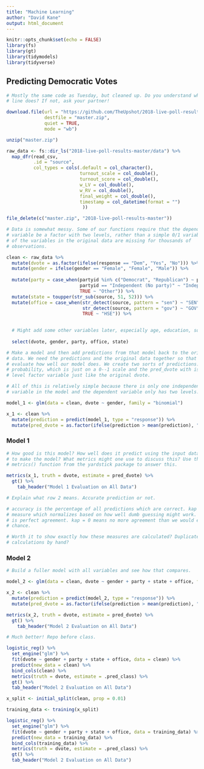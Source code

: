 ```yaml
---
title: "Machine Learning"
author: "David Kane"
output: html_document
---
```


```r
knitr::opts_chunk$set(echo = FALSE)
library(fs)
library(gt)
library(tidymodels)
library(tidyverse)
```


## Predicting Democratic Votes


```r
# Mostly the same code as Tuesday, but cleaned up. Do you understand what every
# line does? If not, ask your partner!

download.file(url = "https://github.com/TheUpshot/2018-live-poll-results/archive/master.zip",
              destfile = "master.zip",
              quiet = TRUE,
              mode = "wb")

unzip("master.zip")

raw_data <- fs::dir_ls("2018-live-poll-results-master/data") %>%
  map_dfr(read_csv, 
          .id = "source", 
          col_types = cols(.default = col_character(),
                           turnout_scale = col_double(),
                           turnout_score = col_double(),
                           w_LV = col_double(),
                           w_RV = col_double(),
                           final_weight = col_double(),
                           timestamp = col_datetime(format = "")
                            ))

file_delete(c("master.zip", "2018-live-poll-results-master"))

```

```r
# Data is somewhat messy. Some of our functions require that the dependent
# variable be a factor with two levels, rather than a simple 0/1 variable. Many
# of the variables in the original data are missing for thousands of
# observations.

clean <- raw_data %>% 
  mutate(dvote = as.factor(ifelse(response == "Dem", "Yes", "No"))) %>% 
  mutate(gender = ifelse(gender == "Female", "Female", "Male")) %>% 
  
  mutate(party = case_when(partyid %in% c("Democrat", "Republican") ~ partyid,
                           partyid == "Independent (No party)" ~ "Independent",
                           TRUE ~ "Other")) %>% 
  mutate(state = toupper(str_sub(source, 51, 52))) %>% 
  mutate(office = case_when(str_detect(source, pattern = "sen") ~ "SEN",
                            str_detect(source, pattern = "gov") ~ "GOV",
                            TRUE ~ "HSE")) %>% 

  
  # Might add some other variables later, especially age, education, source.
  
  select(dvote, gender, party, office, state)

```

```r
# Make a model and then add predictions from that model back to the original
# data. We need the predictions and the original data together so that we can
# evaluate how well our model does. We create two sorts of predictions: the raw
# probability, which is just on a 0--1 scale and the pred_dvote with is a two
# level factor variable just like the original dvote.

# All of this is relatively simple because there is only one independent
# variable in the model and the dependent variable only has two levels.

model_1 <- glm(data = clean, dvote ~ gender, family = "binomial")

x_1 <- clean %>% 
  mutate(prediction = predict(model_1, type = "response")) %>% 
  mutate(pred_dvote = as.factor(ifelse(prediction > mean(prediction), "Yes", "No")))

```

### Model 1

```r
# How good is this model? How well does it predict using the input data we used
# to make the model? What metrics might one use to discuss this? Use the
# metrics() function from the yardstick package to answer this.

metrics(x_1, truth = dvote, estimate = pred_dvote) %>% 
  gt() %>% 
    tab_header("Model 1 Evaluation on All Data")

# Explain what row 2 means. Accurate prediction or not.

# accuracy is the percentage of all predictions which are correct. kap is a
# measure which normalizes based on how well dumb guessing might work. kap = 1
# is perfect agreement. kap = 0 means no more agreement than we would expect by
# chance.

# Worth it to show exactly how these measures are calculated? Duplicate the
# calculations by hand?

```

### Model 2

```r
# Build a fuller model with all variables and see how that compares.

model_2 <- glm(data = clean, dvote ~ gender + party + state + office, family = "binomial")

x_2 <- clean %>% 
  mutate(prediction = predict(model_2, type = "response")) %>% 
  mutate(pred_dvote = as.factor(ifelse(prediction > mean(prediction), "Yes", "No")))

metrics(x_2, truth = dvote, estimate = pred_dvote) %>% 
  gt() %>% 
    tab_header("Model 2 Evaluation on All Data")

# Much better! Repo before class.


```

```r
logistic_reg() %>% 
  set_engine("glm") %>% 
  fit(dvote ~ gender + party + state + office, data = clean) %>% 
  predict(new_data = clean) %>% 
  bind_cols(clean) %>% 
  metrics(truth = dvote, estimate = .pred_class) %>% 
  gt() %>% 
  tab_header("Model 2 Evaluation on All Data")
```

```r

x_split <- initial_split(clean, prop = 0.01)

training_data <- training(x_split)

logistic_reg() %>%
  set_engine("glm") %>% 
  fit(dvote ~ gender + party + state + office, data = training_data) %>% 
  predict(new_data = training_data) %>% 
  bind_cols(training_data) %>% 
  metrics(truth = dvote, estimate = .pred_class) %>% 
  gt() %>% 
  tab_header("Model 2 Evaluation on All Data")
```




